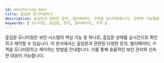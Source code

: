 ```yaml
---
id: monitoring-door
title: 출입문 모니터링하기
description: 출입문과 관련한 장치, 엘리베이터, 구역을 모니터링합니다. 관련한 기능들을 제어하고 실시간 영상을 통해 모니터링하는 방법을 안내합니다.
keywords: [ 모니터링, 출입문, 장치, 엘리베이터, 구역 ]
---
```


출입문 모니터링은 보안 시스템의 핵심 기능 중 하나로, 출입문 상태를 실시간으로 확인하고 제어할 수 있습니다. 이 문서에서는 출입문과 관련된 다양한 장치, 엘리베이터, 구역을 모니터링하고 제어하는 방법을 안내합니다. 이를 통해 효율적인 보안 관리와 신속한 대응이 가능합니다.

<DocCardList/>